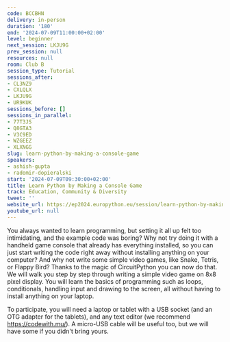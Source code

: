 ```yaml
---
code: BCCBHN
delivery: in-person
duration: '180'
end: '2024-07-09T11:00:00+02:00'
level: beginner
next_session: LKJU9G
prev_session: null
resources: null
room: Club B
session_type: Tutorial
sessions_after:
- CL3NZ9
- CXLQLX
- LKJU9G
- UR9KUK
sessions_before: []
sessions_in_parallel:
- 77T3JS
- Q8GTA3
- V3C9ED
- WZGEEZ
- XLXNGG
slug: learn-python-by-making-a-console-game
speakers:
- ashish-gupta
- radomir-dopieralski
start: '2024-07-09T09:30:00+02:00'
title: Learn Python by Making a Console Game
track: Education, Community & Diversity
tweet: ''
website_url: https://ep2024.europython.eu/session/learn-python-by-making-a-console-game
youtube_url: null
---
```


You always wanted to learn programming, but setting it all up felt too intimidating, and the example code was boring? Why not try doing it with a handheld game console that already has everything installed, so you can just start writing the code right away without installing anything on your computer? And why not write some simple video games, like Snake, Tetris, or Flappy Bird? Thanks to the magic of CircuitPython you can now do that. We will walk you step by step through writing a simple video game on 8x8 pixel display. You will learn the basics of programming such as loops, conditionals, handling input and drawing to the screen, all without having to install anything on your laptop.

To participate, you will need a laptop or tablet with a USB socket (and an OTG adapter for the tablets), and any text editor (we recommend https://codewith.mu/). A micro-USB cable will be useful too, but we will have some if you didn't bring yours.
